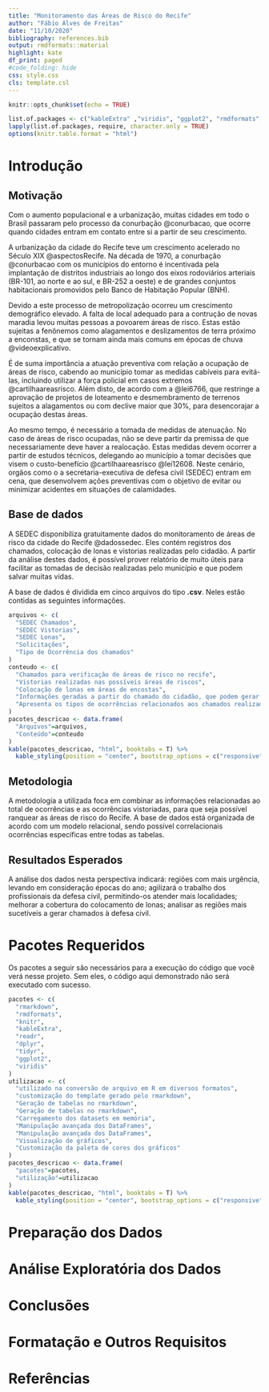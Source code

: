 ```yaml
---
title: "Monitoramento das Áreas de Risco do Recife"
author: "Fábio Alves de Freitas"
date: "11/10/2020"
bibliography: references.bib
output: rmdformats::material
highlight: kate
df_print: paged
#code_folding: hide
css: style.css
cls: template.csl
---
```


```r
knitr::opts_chunk$set(echo = TRUE)
```


```r
list.of.packages <- c("kableExtra" ,"viridis", "ggplot2", "rmdformats", "rmarkdown", "dplyr", "tidyr", "readr", "knitr")
lapply(list.of.packages, require, character.only = TRUE)
options(knitr.table.format = "html")
```


# Introdução {.tabset}

## Motivação

Com o aumento populacional e a urbanização, muitas cidades em todo o Brasil passaram pelo processo da conurbação @conurbacao, que ocorre quando cidades entram em contato entre si a partir de seu crescimento.

A urbanização da cidade do Recife teve um crescimento acelerado no Século XIX @aspectosRecife. Na década de 1970, a conurbação @conurbacao com os municípios do entorno é incentivada pela implantação de distritos industriais ao longo dos eixos rodoviários arteriais (BR-101, ao norte e ao sul, e BR-252 a oeste) e de grandes conjuntos habitacionais promovidos pelo Banco de Habitação Popular (BNH).

Devido a este processo de metropolização ocorreu um crescimento demográfico elevado. A falta de local adequado para a contrução de novas maradia levou muitas pessoas a povoarem áreas de risco. Estas estão sujeitas a fenônemos como alagamentos e deslizamentos de terra próximo a enconstas, e que se tornam ainda mais comuns em épocas de chuva @videoexplicativo.

É de suma importância a atuação preventiva com relação a ocupação de áreas de risco, cabendo ao município tomar as medidas cabíveis para evitá-las, incluindo utilizar a força policial em casos extremos @cartilhaareasrisco. Além disto, de acordo com a @lei6766, que restringe a aprovação de projetos de loteamento e desmembramento de terrenos sujeitos a alagamentos ou com declive maior que 30%, para desencorajar a ocupação destas áreas.

Ao mesmo tempo, é necessário a tomada de medidas de atenuação. No caso de áreas de risco ocupadas, não se deve partir da premissa de que necessariamente deve haver a realocação. Estas medidas devem ocorrer a partir de estudos técnicos, delegando ao município a tomar decisões que visem o custo-benefício @cartilhaareasrisco @lei12608. Neste cenário, orgãos como o a secretaria-executiva de defesa civil (SEDEC) entram em cena, que desenvolvem ações preventivas com o objetivo de evitar ou minimizar acidentes em situações de calamidades.

## Base de dados

A SEDEC disponibiliza gratuitamente dados do monitoramento de áreas de risco da cidade do Recife @dadossedec. Eles contém registros dos chamados, colocação de lonas e vistorias realizadas pelo cidadão. A partir da análise destes dados, é possível prover relatório de muito úteis para facilitar as tomadas de decisão realizadas pelo município e que podem salvar muitas vidas.

A base de dados é dividida em cinco arquivos do tipo **.csv**. Neles estão contidas as seguintes informações.

```r
arquivos <- c(
  "SEDEC Chamados", 
  "SEDEC Vistorias", 
  "SEDEC Lonas", 
  "Solicitações", 
  "Tipo de Ocorrência dos chamados"
)
conteudo <- c(
  "Chamados para verificação de áreas de risco no recife",
  "Vistorias realizadas nas possíveis áreas de riscos",
  "Colocação de lonas em áreas de encostas",
  "Informações geradas a partir do chamado do cidadão, que podem gerar chamados de colocação de lonas ou vistorias",
  "Apresenta os tipos de ocorrências relacionados aos chamados realizados pelos cidadãos"
)
pacotes_descricao <- data.frame(
  "Arquivos"=arquivos,
  "Conteúdo"=conteudo
)
kable(pacotes_descricao, "html", booktabs = T) %>%
  kable_styling(position = "center", bootstrap_options = c("responsive", "hover"), full_width = F)
```

## Metodologia


A metodologia a utilizada foca em combinar as informações relacionadas ao total de ocorrências e as ocorrências vistoriadas, para que seja possível ranquear as áreas de risco do Recife. A base de dados está organizada de acordo com um modelo relacional, sendo possível correlacionais ocorrências específicas entre todas as tabelas. 

## Resultados Esperados

A análise dos dados nesta perspectiva indicará: regiões com mais urgência, levando em consideração épocas do ano; agilizará o trabalho dos profissionais da defesa civil, permitindo-os atender mais localidades; melhorar a cobertura do colocamento de lonas; analisar as regiões mais sucetíveis a gerar chamados à defesa civil.


# Pacotes Requeridos {.tabset}

Os pacotes a seguir são necessários para a execução do código que você verá nesse projeto. Sem eles, o código aqui demonstrado não será executado com sucesso.

```r
pacotes <- c(
  "rmarkdown", 
  "rmdformats", 
  "knitr", 
  "kableExtra", 
  "readr", 
  "dplyr", 
  "tidyr", 
  "ggplot2",
  "viridis"
)
utilizacao <- c(
  "utilizado na conversão de arquivo em R em diversos formatos",
  "customização do template gerado pelo rmarkdown",
  "Geração de tabelas no rmarkdown",
  "Geração de tabelas no rmarkdown",
  "Carregamento dos datasets em memória",
  "Manipulação avançada dos DataFrames",
  "Manipulação avançada dos DataFrames",
  "Visualização de gráficos",
  "Customização da paleta de cores dos gráficos"
)
pacotes_descricao <- data.frame(
  "pacotes"=pacotes,
  "utilização"=utilizacao
)
kable(pacotes_descricao, "html", booktabs = T) %>%
  kable_styling(position = "center", bootstrap_options = c("responsive", "hover"), full_width = F)

```

# Preparação dos Dados {.tabset}

# Análise Exploratória dos Dados {.tabset}

# Conclusões {.tabset}

# Formatação e Outros Requisitos {.tabset}

# Referências {.tabset}